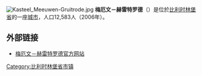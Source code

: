 {{Unreferenced|time=2018-08-17T12:58:12+00:00}}
[[File:Kasteel_Meeuwen-Gruitrode.jpg|thumb]]
'''梅厄文－赫雷特罗德'''（{{lang-nl|Meeuwen-Gruitrode}}）是位於[[比利时|比利时]][[林堡省_(比利时)|林堡省]]的一座[[城市|城市]]，人口12,583人（2006年）。

==外部链接==
*[https://web.archive.org/web/20110510120835/http://www.meeuwen.be/ 梅厄文－赫雷特罗德官方网站]

{{比利时林堡省市区}}

{{DEFAULTSORT:Overpelt}}
{{Belgium-geo-stub}}

[[Category:比利时林堡省市镇|Category:比利时林堡省市镇]]